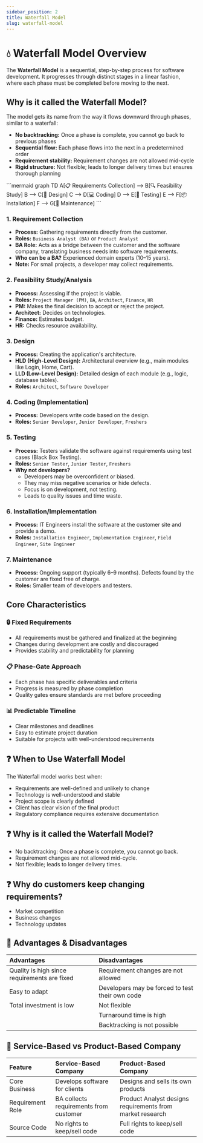 ```yaml
---
sidebar_position: 2
title: Waterfall Model
slug: waterfall-model
---
```


# 💧 Waterfall Model Overview

The **Waterfall Model** is a sequential, step-by-step process for software development. It progresses through distinct stages in a linear fashion, where each phase must be completed before moving to the next.

## Why is it called the Waterfall Model?

The model gets its name from the way it flows downward through phases, similar to a waterfall:

- **No backtracking:** Once a phase is complete, you cannot go back to previous phases
- **Sequential flow:** Each phase flows into the next in a predetermined order
- **Requirement stability:** Requirement changes are not allowed mid-cycle
- **Rigid structure:** Not flexible; leads to longer delivery times but ensures thorough planning

<div style={{ display: "flex", justifyContent: "center", margin: "2rem 0" }}>
    <div style={{ maxWidth: 600 }}>
        ```mermaid
        graph TD
                A[📋 Requirements Collection] --> B[🔍 Feasibility Study]
                B --> C[🎨 Design]
                C --> D[💻 Coding]
                D --> E[🧪 Testing]
                E --> F[📦 Installation]
                F --> G[🔧 Maintenance]
        ```
    </div>
</div>



### 1. Requirement Collection
- **Process:** Gathering requirements directly from the customer.
- **Roles:** `Business Analyst (BA)` or `Product Analyst`
- **BA Role:** Acts as a bridge between the customer and the software company, translating business needs into software requirements.
- **Who can be a BA?** Experienced domain experts (10–15 years).
- **Note:** For small projects, a developer may collect requirements.

### 2. Feasibility Study/Analysis
- **Process:** Assessing if the project is viable.
- **Roles:** `Project Manager (PM)`, `BA`, `Architect`, `Finance`, `HR`
- **PM:** Makes the final decision to accept or reject the project.
- **Architect:** Decides on technologies.
- **Finance:** Estimates budget.
- **HR:** Checks resource availability.

### 3. Design
- **Process:** Creating the application's architecture.
- **HLD (High-Level Design):** Architectural overview (e.g., main modules like Login, Home, Cart).
- **LLD (Low-Level Design):** Detailed design of each module (e.g., logic, database tables).
- **Roles:** `Architect`, `Software Developer`

### 4. Coding (Implementation)
- **Process:** Developers write code based on the design.
- **Roles:** `Senior Developer`, `Junior Developer`, `Freshers`

### 5. Testing
- **Process:** Testers validate the software against requirements using test cases (Black Box Testing).
- **Roles:** `Senior Tester`, `Junior Tester`, `Freshers`
- **Why not developers?**
  - Developers may be overconfident or biased.
  - They may miss negative scenarios or hide defects.
  - Focus is on development, not testing.
  - Leads to quality issues and time waste.

### 6. Installation/Implementation
- **Process:** IT Engineers install the software at the customer site and provide a demo.
- **Roles:** `Installation Engineer`, `Implementation Engineer`, `Field Engineer`, `Site Engineer`

### 7. Maintenance
- **Process:** Ongoing support (typically 6–9 months). Defects found by the customer are fixed free of charge.
- **Roles:** Smaller team of developers and testers.

## Core Characteristics

### 🔒 Fixed Requirements
- All requirements must be gathered and finalized at the beginning
- Changes during development are costly and discouraged
- Provides stability and predictability for planning

### 📋 Phase-Gate Approach
- Each phase has specific deliverables and criteria
- Progress is measured by phase completion
- Quality gates ensure standards are met before proceeding

### 📊 Predictable Timeline
- Clear milestones and deadlines
- Easy to estimate project duration
- Suitable for projects with well-understood requirements

## ❓ When to Use Waterfall Model

The Waterfall model works best when:

- Requirements are well-defined and unlikely to change
- Technology is well-understood and stable
- Project scope is clearly defined
- Client has clear vision of the final product
- Regulatory compliance requires extensive documentation

## ❓ Why is it called the Waterfall Model?
- No backtracking: Once a phase is complete, you cannot go back.
- Requirement changes are not allowed mid-cycle.
- Not flexible; leads to longer delivery times.

## ❓ Why do customers keep changing requirements?
- Market competition
- Business changes
- Technology updates


## 🤔 Advantages & Disadvantages

| **Advantages** | **Disadvantages** |
| :--- | :--- |
| Quality is high since requirements are fixed | Requirement changes are not allowed |
| Easy to adapt | Developers may be forced to test their own code |
| Total investment is low | Not flexible |
|  | Turnaround time is high |
|  | Backtracking is not possible |



## 🤔 Service-Based vs Product-Based Company

| **Feature** | **Service-Based Company** | **Product-Based Company** |
| :--- | :--- | :--- |
| Core Business | Develops software for clients | Designs and sells its own products |
| Requirement Role | BA collects requirements from customer | Product Analyst designs requirements from market research |
| Source Code | No rights to keep/sell code | Full rights to keep/sell code |
